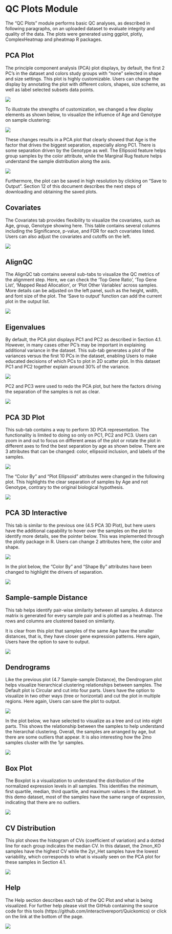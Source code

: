 # QC Plots Module

The “QC Plots” module performs basic QC analyses, as described in following paragraphs, on an uploaded dataset to evaluate integrity and quality of the data. The plots were generated using ggplot, plotly, ComplexHeatmap and pheatmap R packages.

## PCA Plot

The principle component analysis (PCA) plot displays, by default, the first 2 PC’s in the dataset and colors study groups with “none” selected in shape and size settings. This plot is highly customizable. Users can change the display by annotating the plot with different colors, shapes, size scheme, as well as label selected subsets data points.

[![](https://interactivereport.github.io/Quickomics/tutorial/Figures/FigureS4.1_1.png)](https://interactivereport.github.io/Quickomics/tutorial/Figures/FigureS4.1_1.png)

To illustrate the strengths of customization, we changed a few display elements as shown below, to visualize the influence of Age and Genotype on sample clustering:

[![](https://interactivereport.github.io/Quickomics/tutorial/Figures/FigureS4.1_3.png)](https://interactivereport.github.io/Quickomics/tutorial/Figures/FigureS4.1_2.png)

These changes results in a PCA plot that clearly showed that Age is the factor that drives the biggest separation, especially along PC1. There is some separation driven by the Genotype as well. The Ellipsoid feature helps group samples by the color attribute, while the Marginal Rug feature helps understand the sample distribution along the axis.

[![](https://interactivereport.github.io/Quickomics/tutorial/Figures/FigureS4.1_3.png)](https://interactivereport.github.io/Quickomics/tutorial/Figures/FigureS4.1_3.png)

Furthermore, the plot can be saved in high resolution by clicking on “Save to Output”. Section 12 of this document describes the next steps of downloading and obtaining the saved plots.

## Covariates

The Covariates tab provides flexibility to visualize the covariates, such as Age, group, Genotype showing here. This table contains several columns including the Significance, p-value, and FDR for each covariates listed. Users can also adjust the covariates and cutoffs on the left.

[![](https://interactivereport.github.io/Quickomics/tutorial/Figures/FigureS4.2_1.png)](https://interactivereport.github.io/Quickomics/tutorial/Figures/FigureS4.2_1.png)

## AlignQC

The AlignQC tab contains several sub-tabs to visualize the QC metrics of the alignment step. Here, we can check the 'Top Gene Ratio', 'Top Gene List', 'Mapped Read Allocation', or 'Plot Other Variables' across samples. More details can be adjusted on the left panel, such as the height, width, and font size of the plot. The 'Save to output' function can add the current plot in the output list.

[![](https://interactivereport.github.io/Quickomics/tutorial/Figures/FigureS4.3_1.png)](https://interactivereport.github.io/Quickomics/tutorial/Figures/FigureS4.3_1.png)

## Eigenvalues

By default, the PCA plot displays PC1 and PC2 as described in Section 4.1. However, in many cases other PC’s may be important in explaining additional variance in the dataset. This sub-tab generates a plot of the variances versus the first 10 PCs in the dataset, enabling Users to make educated decisions of which PCs to plot in 2D scatter plot. In this dataset PC1 and PC2 together explain around 30% of the variance.

[![](https://interactivereport.github.io/Quickomics/tutorial/Figures/FigureS4.4_1.png)](https://interactivereport.github.io/Quickomics/tutorial/Figures/FigureS4.4_1.png)

PC2 and PC3 were used to redo the PCA plot, but here the factors driving the separation of the samples is not as clear.

[![](https://interactivereport.github.io/Quickomics/tutorial/Figures/FigureS4.4_2.png)](https://interactivereport.github.io/Quickomics/tutorial/Figures/FigureS4.4_2.png)

## PCA 3D Plot

This sub-tab contains a way to perform 3D PCA representation. The functionality is limited to doing so only on PC1, PC2 and PC3. Users can zoom in and out to focus on different areas of the plot or rotate the plot in different axes to find the best separation by age as shown below. There are 3 attributes that can be changed: color, ellipsoid inclusion, and labels of the samples.

[![](https://interactivereport.github.io/Quickomics/tutorial/Figures/FigureS4.5_1.png)](https://interactivereport.github.io/Quickomics/tutorial/Figures/FigureS4.5_1.png)

The “Color By” and “Plot Ellipsoid” attributes were changed in the following plot. This highlights the clear separation of samples by Age and not Genotype, contrary to the original biological hypothesis.

[![](https://interactivereport.github.io/Quickomics/tutorial/Figures/FigureS4.5_2.png)](https://interactivereport.github.io/Quickomics/tutorial/Figures/FigureS4.5_2.png)

## PCA 3D Interactive

This tab is similar to the previous one (4.5 PCA 3D Plot), but here users have the additional capability to hover over the samples on the plot to identify more details, see the pointer below. This was implemented through the plotly package in R. Users can change 2 attributes here, the color and shape.

[![](https://interactivereport.github.io/Quickomics/tutorial/Figures/FigureS4.6_1.png)](https://interactivereport.github.io/Quickomics/tutorial/Figures/FigureS4.6_1.png)

In the plot below, the “Color By” and “Shape By” attributes have been changed to highlight the drivers of separation.

[![](https://interactivereport.github.io/Quickomics/tutorial/Figures/FigureS4.6_2.png)](https://interactivereport.github.io/Quickomics/tutorial/Figures/FigureS4.6_2.png)

## Sample-sample Distance

This tab helps identify pair-wise similarity between all samples. A distance matrix is generated for every sample pair and is plotted as a heatmap. The rows and columns are clustered based on similarity.

It is clear from this plot that samples of the same Age have the smaller distances, that is, they have closer gene expression patterns. Here again, Users have the option to save to output.

[![](https://interactivereport.github.io/Quickomics/tutorial/Figures/FigureS4.7_1.png)](https://interactivereport.github.io/Quickomics/tutorial/Figures/FigureS4.7_1.png)

## Dendrograms

Like the previous plot (4.7 Sample-sample Distance), the Dendrogram plot helps visualize hierarchical clustering relationships between samples. The Default plot is Circular and cut into four parts. Users have the option to visualize in two other ways (tree or horizontal) and cut the plot in multiple regions. Here again, Users can save the plot to output.

[![](https://interactivereport.github.io/Quickomics/tutorial/Figures/FigureS4.8_1.png)](https://interactivereport.github.io/Quickomics/tutorial/Figures/FigureS4.8_1.png)

In the plot below, we have selected to visualize as a tree and cut into eight parts. This shows the relationship between the samples to help understand the hierarchal clustering. Overall, the samples are arranged by age, but there are some outliers that appear. It is also interesting how the 2mo samples cluster with the 1yr samples.

[![](https://interactivereport.github.io/Quickomics/tutorial/Figures/FigureS4.8_2.png)](https://interactivereport.github.io/Quickomics/tutorial/Figures/FigureS4.8_2.png)

## Box Plot

The Boxplot is a visualization to understand the distribution of the normalized expression levels in all samples. This identifies the minimum, first quartile, median, third quartile, and maximum values in the dataset. In this demo dataset, most of the samples have the same range of expression, indicating that there are no outliers.

[![](https://interactivereport.github.io/Quickomics/tutorial/Figures/FigureS4.9_1.png)](https://interactivereport.github.io/Quickomics/tutorial/Figures/FigureS4.9_1.png)

## CV Distribution

This plot shows the histogram of CVs (coefficient of variation) and a dotted line for each group indicates the median CV. In this dataset, the 2mon_KO samples have the highest CV while the 2yr_Het samples have the lowest variability, which corresponds to what is visually seen on the PCA plot for these samples in Section 4.1.

[![](https://interactivereport.github.io/Quickomics/tutorial/Figures/FigureS4.10_1.png)](https://interactivereport.github.io/Quickomics/tutorial/Figures/FigureS4.10_1.png)

## Help

The Help section describes each tab of the QC Plot and what is being visualized. For further help please visit the GitHub containing the source code for this tools (https://github.com/interactivereport/Quickomics) or click on the link at the bottom of the page.

[![](https://interactivereport.github.io/Quickomics/tutorial/Figures/FigureS4.11_1.png)](https://interactivereport.github.io/Quickomics/tutorial/Figures/FigureS4.11_1.png)

